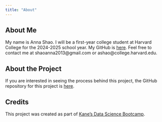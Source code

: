 ```yaml
---
title: "About"
---
```


## About Me

My name is Anna Shao. I will be a first-year college student at Harvard College for the 2024-2025 school year. My GitHub is [here](https://github.com/annashao12). Feel free to contact me at shaoanna2013\@gmail.com or ashao\@college.harvard.edu.

## About the Project

If you are interested in seeing the process behind this project, the GitHub repository for this project is [here](https://github.com/annashao12/health-access).

## Credits

This project was created as part of [Kane's Data Science Bootcamp](https://bootcamp.davidkane.info/).
